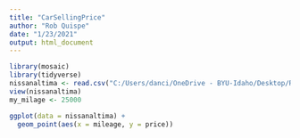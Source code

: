```yaml
---
title: "CarSellingPrice"
author: "Rob Quispe"
date: "1/23/2021"
output: html_document
---
```


```r
library(mosaic)
library(tidyverse)
nissanaltima <- read.csv("C:/Users/danci/OneDrive - BYU-Idaho/Desktop/Rstudio/Statistics-Notebook-master/Analyses/Linear Regression/linear/linear_regression/carprice/car_price_nissan-altima-2018.csv")
view(nissanaltima)
my_milage <- 25000


```

```r
ggplot(data = nissanaltima) +
  geom_point(aes(x = mileage, y = price))

```
